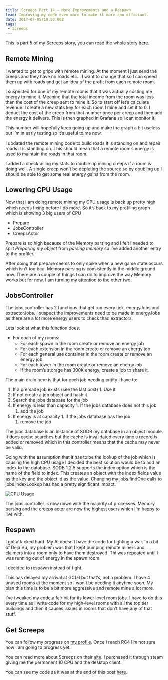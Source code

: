 ```yaml
---
title: Screeps Part 14 – More Improvements and a Respawn
lead: Improving my code even more to make it more cpu efficiant.
date: 2017-07-05T10:50:00Z
tags:
 - Screeps
---
```

This is part 5 of my Screeps story, you can read the whole story [here](/articles/screeps).

## Remote Mining

I wanted to get to grips with remote mining. At the moment I just send the creeps and they have no roads etc… I want to change that so I can speed them up with roads and get an idea of the profit from each remote room.

I suspected for one of my remote rooms that it was actually costing me energy to mine it. Meaning that the total income from the room was less than the cost of the creep sent to mine it. So to start off let’s calculate revenue. I create a new stats key for each room I mine and set it to 0. I deduct the cost of the creep from that number once per creep and then add the energy it delivers. This is then graphed in Grafana so I can monitor it.

This number will hopefully keep going up and make the graph a bit useless but I’m in early testing so it’s useful to me now.

I updated the remote mining code to build roads it is standing on and repair roads it is standing on. This should mean that a remote room’s energy is used to maintain the roads in that room.

I added a check using my stats to double up mining creeps if a room is doing well. A single creep won’t be depleting the source so by doubling up I should be able to get some real energy gains from the room.

## Lowering CPU Usage

Now that I am doing remote mining my CPU usage is back up pretty high which needs fixing before I do more. So it’s back to my profiling graph which is showing 3 big users of CPU

  - Prepare
  - JobsController
  - CreepsActor

Prepare is so high because of the Memory parsing and I felt I needed to split _Preparing my object_ from _parsing memory_ so I’ve added another entry to the profiler.

After doing that prepare seems to only spike when a new game state occurs which isn’t too bad. Memory parsing is consistently in the middle ground now. There are a couple of things I can do to improve the way Memory works but for now, I am turning my attention to the other two.

## JobsController

The jobs controller has 2 functions that get run every tick. energyJobs and extractorJobs. I suspect the improvements need to be made in energyJobs as there are a lot more energy users to check than extractors.

Lets look at what this function does.

  - For each of my rooms:
    - For each spawn in the room create or remove an energy job
    - For each extension in the room create or remove an energy job
    - For each general use container in the room create or remove an energy job
    - For each tower in the room create or remove an energy job
    - If the room’s storage has 300K energy, create a job to share it.

The main drain here is that for each job needing entity I have to:

  1. If a premade job exists (see the last post)
    1. Use it
  1. If not create a job object and hash it
  1. Search the jobs database for the job
  1. If energy is less than capacity
    1. If the jobs database does not this job
      1. add the job
  1. If energy is at capacity
    1. If the jobs database has the job
      1. remove the job

The jobs database is an instance of SODB my database in an object module. It does cache searches but the cache is invalidated every time a record is added or removed which in this controller means that the cache may never be valid.

Going with the assumption that it has to be the lookup of the job which is causing the high CPU usage I decided the best solution would be to add an index to the database. SODB 1.2.5 supports the index option which is the name of the field to index. This creates an object with the index fields value as the key and the object id as the value. Changing my jobs.findOne calls to jobs.indexLookup has had a pretty significant impact.

![CPU Usage](./cpu.png)

The jobs controller is now down with the majority of processes. Memory parsing and the creeps actor are now the highest users which I’m happy to live with.

## Respawn

I got attacked hard. My AI doesn’t have the code for fighting a war. In a bit of Deja Vu, my problem was that I kept pumping remote miners and claimers into a room only to have them destroyed. Thi was repeated until I was running out of energy in the spawn room.

I decided to respawn instead of fight.

This has delayed my arrival at GCL6 but that’s, not a problem. I have 4 unused rooms at the moment so I won’t be needing it anytime soon. My plan this time is to be a bit more aggressive and remote mine a lot more.

I’ve tweaked my code a fair bit for its lower level room jobs. I have to do this every time as I write code for my high-level rooms with all the top tier buildings and then it causes issues in rooms that don’t have any of that stuff.

## Get Screeps

You can follow my progress on [my profile](https://screeps.com/a/#!/profile/Arcath). Once I reach RC4 I’m not sure how I am going to progress yet.

You can read more about Screeps on their [site](https://screeps.com/). I purchased it through steam giving me the permanent 10 CPU and the desktop client.

You can see my code as it was at the end of this post [here](https://github.com/Arcath/screeps-code/tree/5b10ddff314d1f3c751bf3766a71c5464567ad2f).
